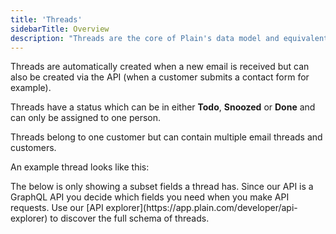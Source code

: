 ```yaml
---
title: 'Threads'
sidebarTitle: Overview
description: "Threads are the core of Plain's data model and equivalent to tickets or conversations in other support platforms. When you use Plain to help a customer you assign yourself to a thread and then mark the thread as done once you're done helping."
---
```


Threads are automatically created when a new email is received but can also be created via the API (when a customer submits a contact form for example).

Threads have a status which can be in either **Todo**, **Snoozed** or **Done** and can only be assigned to one person.

Threads belong to one customer but can contain multiple email threads and customers.

An example thread looks like this:

<Note>
  The below is only showing a subset fields a thread has. Since our API is a GraphQL API you decide
  which fields you need when you make API requests. Use our [API
  explorer](https://app.plain.com/developer/api-explorer) to discover the full schema of threads.
</Note>

<ThreadsResponse />
